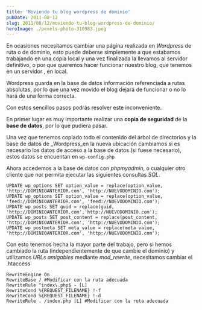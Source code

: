 ```yaml
---
title: 'Moviendo tu blog wordpress de dominio'
pubDate: 2011-08-12
slug: 2011/08/12/moviendo-tu-blog-wordpress-de-dominio/
heroImage: ./pexels-photo-310983.jpeg
---
```


En ocasiones necesitamos cambiar una página realizada en _Wordpress_ de ruta o de dominio, esto puede deberse simplemente a que estabamos trabajando en una copia local y una vez finalizada la llevamos al servidor definitivo, o por que queremos hacer funcionar nuestro blog, que tenemos en un servidor , en local.

Wordpress guarda en la base de datos información referenciada a rutas absolutas, por lo que una vez movido el blog dejará de funcionar o no lo hará de una forma correcta.

Con estos sencillos pasos podrás resolver este inconveniente.

En primer lugar es muy importante realizar una **copia de seguridad** de la **base de datos**, por lo que pudiera pasar.

Una vez que tenemos copiado todo el contenido del árbol de directorios y la base de datos de \_Wordpress_en la nueva ubicación cambiamos si es necesario los datos de acceso a la base de datos (si fuese necesario), estos datos se encuentan en `wp-config.php`

Ahora accedemos a la base de datos con _phpmyadmin_, o cualquier otro cliente que nor permita ejecutar las siguientes consultas _SQL_.

```
UPDATE wp_options SET option_value = replace(option_value, 'http://DOMINIOANTERIOR.com', 'http://NUEVODOMINIO.com');
UPDATE wp_options SET option_value = replace(option_value, 'feed://DOMINIOANTERIOR.com', 'feed://NUEVODOMINIO.com');
UPDATE wp_posts SET guid = replace(guid, 'http://DOMINIOANTERIOR.com','http://NUEVODOMINIO.com');
UPDATE wp_posts SET post_content = replace(post_content, 'http://DOMINIOANTERIOR.com', 'http://NUEVODOMINIO.com');
UPDATE wp_postmeta SET meta_value = replace(meta_value, 'http://DOMINIOANTERIOR.com', 'http://NUEVODOMINIO.com');
```

Con esto tenemos hecha la mayor parte del trabajo, pero si hemos cambiado la ruta (independientemente de que cambie el dominio) y utilizamos _URLs amigables_ mediante _mod_rewrite_, necesitamos cambiar el .htaccess

```
RewriteEngine On
RewriteBase / #Modificar con la ruta adecuada
RewriteRule ^index\.php$ - [L]
RewriteCond %{REQUEST_FILENAME} !-f
RewriteCond %{REQUEST_FILENAME} !-d
RewriteRule . /index.php [L] #Modificar con la ruta adecuada

```
